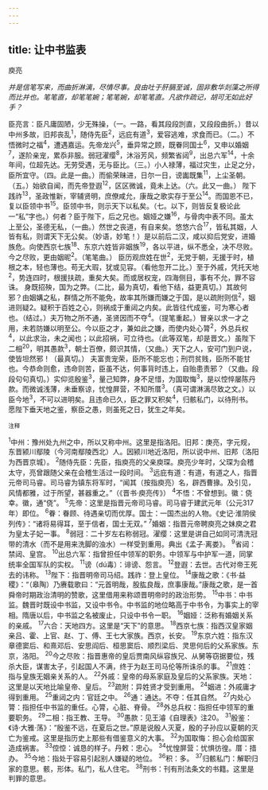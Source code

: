 ```yaml
---
---
---
```

title: 让中书监表
---



庾亮

*并是信笔写来，而曲折淋漓，尽情尽事。良由吐于肝膈至诚，固非敷华剡藻之所得而比并也。笔笔直，却笔笔婉；笔笔婉，却笔笔直。凡欲作疏记，胡可无如此好手？*

臣亮言：臣凡庸固陋，少无殊操，（一。一路，看其段段剀直，又段段曲折。）昔以中州多故，旧邦丧乱<sup>1</sup>，随侍先臣<sup>2</sup>，远庇有道<sup>3</sup>，爱容逃难，求食而已。（二。）不悟微时之福<sup>4</sup>，遭遇嘉运。先帝龙兴<sup>5</sup>，垂异常之顾，既眷同国士<sup>6</sup>，又申以婚姻<sup>7</sup>，遂阶亲宠，累忝非服。弱冠濯缨<sup>8</sup>，沐浴芳风，频繁省闼<sup>9</sup>，出总六军<sup>14</sup>，十余年间，位超先达。无劳受遇，无与臣比。（三。）小人禄薄，福过灾生，止足之分，臣所宜守。（四。此是一曲。）而偷荣昧进，日尔一日，谤讟既集<sup>11</sup>，上尘圣朝。（五。）始欲自闻，而先帝登遐<sup>12</sup>，区区微诚，竟未上达。（六。此又一曲。）
陛下践祚<sup>13</sup>，圣政惟新，宰辅贤明，庶僚咸允，康哉之歌实存于至公<sup>14</sup>。而国恩不已，复以臣领中书<sup>15</sup>。臣领中书，则示天下以私矣。（七。以下，则皆反复极论此一“私”字也。）何者？臣于陛下，后之兄也。姻娅之嫌<sup>16</sup>，与骨肉中表不同。虽太上至公，圣德无私，（一曲。）然世之丧道，有自来矣。悠悠六合<sup>17</sup>，皆私其姻，人皆有私，则谓天下无公矣。（妙语，妙笔！）是以前后二汉，咸以抑后党安，进婚族危。向使西京七族<sup>18</sup>、东京六姓皆非姻族<sup>19</sup>，各以平进，纵不悉全，决不尽败。今之尽败，更由姻昵<sup>2</sup>。（笔笔曲。）
臣历观庶姓在世<sup>2</sup>，无党于朝，无援于时，植根之本，轻也薄也。苟无大瑕，犹或见容。（看他忽开二比。）至于外戚，凭托天地<sup>2</sup>，势连四时，根援扶疏，重矣大矣。而或居权宠，四海侧目，事有不允，罪不容诛。
身既招殃，国为之弊。（二比，最为真切，看他下结，益更真切。）其故何邪？由姻媾之私，群情之所不能免，故率其所嫌而嫌之于国，是以疏附则信<sup>2</sup>，姻进则疑2。疑积于百姓之心，则祸成于重闼之内矣。此皆往代成鉴，可为寒心者也。（结过。）夫万物之所不通，圣贤因而不夺<sup>4</sup>。（提笔重起。）冒亲以求一才之用，未若防嫌以明至公。今以臣之才，兼如此之嫌，而使内处心膂<sup>2</sup>，外总兵权<sup>4</sup>，以此求治，未之闻也；以此招祸，可立待也。（此等双笔，却是晋文。）虽陛下二相<sup>20</sup>，明其愚款<sup>3</sup>，朝士百僚，颇识其情，（又曲。）天下之人，安可门到户说，使皆坦然邪！（最真切。）
夫富贵宠荣，臣所不能忘也；刑罚贫贱，臣所不能甘也。今恭命则愈，违命则苦，臣虽不达，何事背时违上，自贻患责邪？（又曲。段段句句真切。）实仰览殷鉴<sup>3</sup>，量己知弊，身不足惜，为国取悔<sup>3</sup>，是以悾悴屡陈丹款。而微诚浅薄，未垂察谅，忧惶屏营，不知所厝<sup>3</sup>。（真可谓淋漓尽致之文。）以臣今地<sup>3</sup>，不可以进明矣。且违命已久，臣之罪又积矣<sup>4</sup>，归骸私门，以待刑书。愿陛下垂天地之鉴，察臣之愚，则虽死之日，犹生之年矣。

<sup>注释</sup>

<sup>1</sup>中州：豫州处九州之中，所以又称中州。这里是指洛阳。旧邦：庚亮，字元规，东晋颍川鄢陵（今河南鄢陵西北）人。因颍川地近洛阳，所以说中州、旧邦（洛阳为西晋京城）。
<sup>2</sup>随侍先臣：先臣，指庾亮的父亲庾琛。庾亮少年时，父琛为会稽太守，亮曾跟随父亲在会稽生活过一段时间。
<sup>3</sup>远庇有道：有道，有道之人，指晋元帝司马睿。司马睿为镇东将军时，“闻其（按指庾亮）名，辟西曹掾。及引见，风情都雅，过于所望，甚器重之。”（《晋书·庾亮传》）
<sup>4</sup>不悟：不曾想到。徽：侥幸。徽，通“侥”。
<sup>5</sup>先帝：这里是指晋元帝司马睿。司马睿于建武元年（公元317年）即位。
<sup>6</sup>眷：眷顾、待遇亲切而优厚。国士：一国杰出的人物。《史记·淮阴侯列传》：“诸将易得耳，至于信者，国士无双。”
<sup>7</sup>婚姻：指晋元帝聘庾亮之妹庾之君为皇太子妃一事。
<sup>8</sup>弱冠：二十岁左右称弱冠。濯缨：这里是讲自己如同可清洗冠带的清水（而不是用来洗脚的浊水）一样受到重用。典出《孟子·离娄》。
<sup>9</sup>省闼：禁闼、皇宫。
<sup>10</sup>出总六军：指曾担任中领军的职务。中领军与中护军一道，同掌统率全国军队的实权。
<sup>11</sup>谤（dú毒）：诽谤、怨言。
<sup>12</sup>登遐：去世。古代对帝王死去的讳称。
<sup>13</sup>陛下：指晋明帝司马绍。践祚：登上皇位。
<sup>14</sup>康哉之歌：《书·益稷》：“（皋陶）乃赓载歌曰：“元首明哉，股肱良哉，庶事康哉。”康哉之歌，是一首舜帝时期政治清明的赞歌，这里借用来称颂晋明帝时的政治形势。
<sup>15</sup>中书：中书监。魏晋时既设中书监，又设中书令。中书监的地位略高于中书令，为事实上的宰相。隋唐以后，中书监之名被废止，只设中书令一职。
<sup>16</sup>姻娅：泛称有婚姻关系的亲戚。
<sup>17</sup>六合：天地四方。这里是“天下”的意思。
<sup>18</sup>西京七族：指西汉皇家姻亲吕、霍、上官、赵、丁、傅、王七大家族。西京，长安。
<sup>19</sup>东京六姓：指东汉章德窦后、和熹邓后、安思阎后、桓思窦后、顺烈梁后、灵思何后的父系家族。东京，洛阳。
<sup>20</sup>今之尽败：指晋惠帝的皇后贾南风纵容族兄、从舅等窃据要位，残杀大臣，谋害太子，引起国人不满，终于为赵王司马伦等所诛杀的事。
<sup>21</sup>庶姓：指与皇族无姻亲关系的人。
<sup>22</sup>外戚：皇帝的母系家庭及皇后的父系家族。天地：这里是以天地比喻皇帝、皇后。
<sup>23</sup>疏附：异姓贤才受到重用。
<sup>24</sup>姻进：外戚庸才得到重用。
<sup>25</sup>重闼之内：官廷之中。
<sup>26</sup>通：通达。不夺：任其自然。
<sup>27</sup>内处心膂：指担任中书监的重任。心膂，心脏、脊骨。
<sup>28</sup>外总兵权：指担任中领军的重要职务。
<sup>29</sup>二相：指王教、王导。
<sup>30</sup>愚款：见王濬《自理表》注20。
<sup>31</sup>殷鉴：《诗·大雅·荡》：“殷鉴不远，在夏后之世。”原是说殷人灭夏，殷的子孙应以夏朝的灭亡为鉴戒。这里是指历史上那些有借鉴意义的大事。
<sup>32</sup>为国取悔：担心会给国家造成祸害。
<sup>33</sup>倥悾：诚恳的样子。丹敕：忠心。
<sup>34</sup>忧惶屏营：忧惧彷徨。厝：措办。
<sup>35</sup>今地：指处于容易引起别人嫌疑的地位。
<sup>36</sup>积：多。
<sup>37</sup>归骸私门：解职归家的意思。骸，形体。私门，私人住宅。
<sup>38</sup>刑书：刊有刑法条文的书籍。这里是判罪的意思。